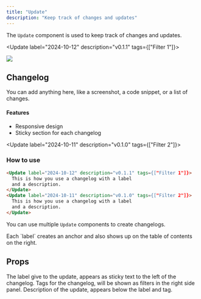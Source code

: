 ```yaml
---
title: "Update"
description: "Keep track of changes and updates"
---
```


The `Update` component is used to keep track of changes and updates.

<Update label="2024-10-12" description="v0.1.1" tags={["Filter 1"]}>
  <Frame>
    <img
      className="block"
      src="https://mintlify-assets.b-cdn.net/hero-light.png"
    />
  </Frame>

  ## Changelog

  You can add anything here, like a screenshot, a code snippet, or a list of changes.

  #### Features
  - Responsive design
  - Sticky section for each changelog
</Update>

<Update label="2024-10-11" description="v0.1.0" tags={["Filter 2"]}>
  ### How to use 
  ```md
  <Update label="2024-10-12" description="v0.1.1" tags={["Filter 1"]}>
    This is how you use a changelog with a label 
    and a description.
  </Update>
  <Update label="2024-10-11" description="v0.1.0" tags={["Filter 2"]}>
    This is how you use a changelog with a label 
    and a description.
  </Update>
  ```

  You can use multiple `Update` components to create changelogs.
</Update>

<Tip>
  Each `label` creates an anchor and also shows up on the table of contents on the right.
</Tip>

## Props

<ResponseField name="label" type="string" required>
  The label give to the update, appears as sticky text to the left of the changelog.
</ResponseField>

<ResponseField name="tags" type="string[]">
  Tags for the changelog, will be shown as filters in the right side panel.
</ResponseField>

<ResponseField name="description" type="string">
  Description of the update, appears below the label and tag.
</ResponseField>



